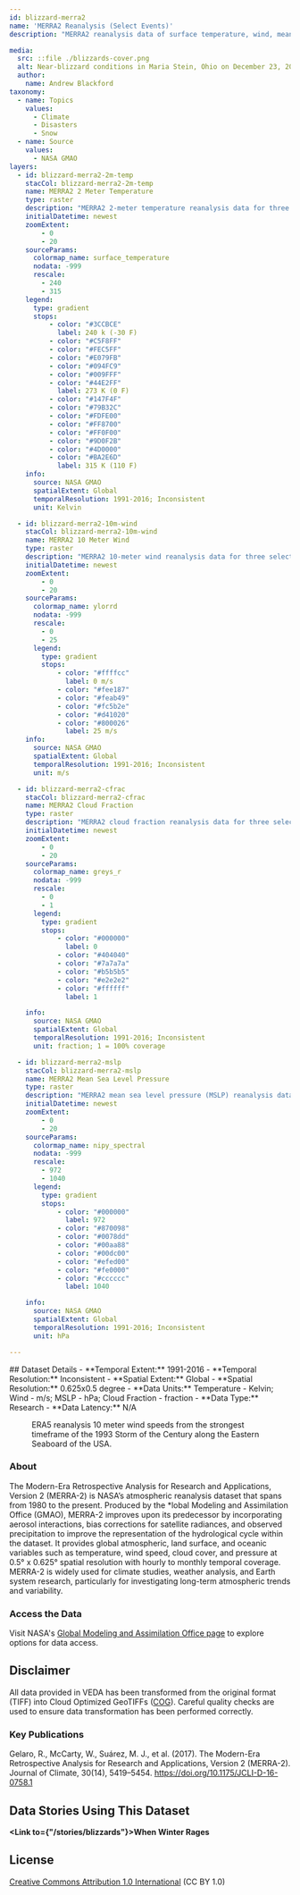 ```yaml
---
id: blizzard-merra2
name: 'MERRA2 Reanalysis (Select Events)'
description: "MERRA2 reanalysis data of surface temperature, wind, mean sea level pressure, and cloud fraction for three select blizzard events."

media:
  src: ::file ./blizzards-cover.png
  alt: Near-blizzard conditions in Maria Stein, Ohio on December 23, 2022.
  author: 
    name: Andrew Blackford
taxonomy:
  - name: Topics
    values:
      - Climate
      - Disasters
      - Snow
  - name: Source
    values:
      - NASA GMAO
layers:
  - id: blizzard-merra2-2m-temp
    stacCol: blizzard-merra2-2m-temp
    name: MERRA2 2 Meter Temperature
    type: raster
    description: "MERRA2 2-meter temperature reanalysis data for three select blizzards."
    initialDatetime: newest
    zoomExtent:
        - 0
        - 20
    sourceParams:
      colormap_name: surface_temperature    
      nodata: -999
      rescale:
        - 240
        - 315
    legend:
      type: gradient
      stops: 
          - color: "#3CCBCE"
            label: 240 k (-30 F)
          - color: "#C5F8FF"   
          - color: "#FEC5FF"   
          - color: "#E079FB"   
          - color: "#094FC9"   
          - color: "#009FFF"   
          - color: "#44E2FF"  
            label: 273 K (0 F)
          - color: "#147F4F"   
          - color: "#79B32C"   
          - color: "#FDFE00"   
          - color: "#FF8700"   
          - color: "#FF0F00"   
          - color: "#9D0F2B"   
          - color: "#4D0000"   
          - color: "#BA2E6D"   
            label: 315 K (110 F) 
    info:
      source: NASA GMAO
      spatialExtent: Global
      temporalResolution: 1991-2016; Inconsistent
      unit: Kelvin

  - id: blizzard-merra2-10m-wind
    stacCol: blizzard-merra2-10m-wind
    name: MERRA2 10 Meter Wind
    type: raster
    description: "MERRA2 10-meter wind reanalysis data for three select blizzards."
    initialDatetime: newest
    zoomExtent:
        - 0
        - 20
    sourceParams:
      colormap_name: ylorrd    
      nodata: -999
      rescale:
        - 0
        - 25
      legend:
        type: gradient
        stops:
            - color: "#ffffcc"
              label: 0 m/s
            - color: "#fee187"
            - color: "#feab49"
            - color: "#fc5b2e"
            - color: "#d41020"
            - color: "#800026"
              label: 25 m/s 
    info:
      source: NASA GMAO
      spatialExtent: Global
      temporalResolution: 1991-2016; Inconsistent
      unit: m/s

  - id: blizzard-merra2-cfrac
    stacCol: blizzard-merra2-cfrac
    name: MERRA2 Cloud Fraction
    type: raster
    description: "MERRA2 cloud fraction reanalysis data for three select blizzards."
    initialDatetime: newest
    zoomExtent:
        - 0
        - 20
    sourceParams:
      colormap_name: greys_r    
      nodata: -999
      rescale:
        - 0
        - 1
      legend:
        type: gradient
        stops:
            - color: "#000000"
              label: 0
            - color: "#404040"
            - color: "#7a7a7a"
            - color: "#b5b5b5"
            - color: "#e2e2e2"
            - color: "#ffffff"
              label: 1

    info:
      source: NASA GMAO
      spatialExtent: Global
      temporalResolution: 1991-2016; Inconsistent
      unit: fraction; 1 = 100% coverage

  - id: blizzard-merra2-mslp
    stacCol: blizzard-merra2-mslp
    name: MERRA2 Mean Sea Level Pressure
    type: raster
    description: "MERRA2 mean sea level pressure (MSLP) reanalysis data for three select blizzards."
    initialDatetime: newest
    zoomExtent:
        - 0
        - 20
    sourceParams:
      colormap_name: nipy_spectral    
      nodata: -999
      rescale:
        - 972
        - 1040
      legend:
        type: gradient
        stops:
            - color: "#000000"
              label: 972
            - color: "#870098"
            - color: "#0078dd"
            - color: "#00aa88"
            - color: "#00dc00"
            - color: "#efed00"
            - color: "#fe0000"
            - color: "#cccccc"
              label: 1040

    info:
      source: NASA GMAO
      spatialExtent: Global
      temporalResolution: 1991-2016; Inconsistent
      unit: hPa

---
```

<Block>
  <Prose>
  ## Dataset Details
  - **Temporal Extent:** 1991-2016
  - **Temporal Resolution:** Inconsistent
  - **Spatial Extent:** Global
  - **Spatial Resolution:** 0.625x0.5 degree
  - **Data Units:** Temperature - Kelvin; Wind - m/s; MSLP - hPa; Cloud Fraction - fraction 
  - **Data Type:** Research
  - **Data Latency:** N/A
  </Prose>
<Figure>
  <Map
    center={[-75, 40]}
    zoom={3.25}
    datasetId='blizzard-merra2-10m-wind'
    layerId='blizzard-merra2-10m-wind'
    dateTime='1993-03-14'
  />
  <Caption
    attrAuthor='NASA'
    attrUrl='https://nasa.gov/'
  >
  ERA5 reanalysis 10 meter wind speeds from the strongest timeframe of the 1993 Storm of the Century along the Eastern Seaboard of the USA.
  </Caption>
</Figure>
</Block>

<Block>
  <Prose>

  ### About

  The Modern-Era Retrospective Analysis for Research and Applications, Version 2 (MERRA-2) is NASA’s atmospheric reanalysis dataset that spans from 1980 to the present. Produced by the *lobal Modeling and Assimilation Office (GMAO), MERRA-2 improves upon its predecessor by incorporating aerosol interactions, bias corrections for satellite radiances, and observed precipitation to improve the representation of the hydrological cycle within the dataset. It provides global atmospheric, land surface, and oceanic variables such as temperature, wind speed, cloud cover, and pressure at 0.5° x 0.625° spatial resolution with hourly to monthly temporal coverage. MERRA-2 is widely used for climate studies, weather analysis, and Earth system research, particularly for investigating long-term atmospheric trends and variability.
  </Prose>
</Block>

<Block>
  <Prose>
  
  ### Access the Data

  Visit NASA's [Global Modeling and Assimilation Office page](https://gmao.gsfc.nasa.gov/reanalysis/MERRA-2/data_access/) to explore options for data access.

  </Prose>
</Block>

<Block>
  <Prose>
  
  ## Disclaimer

  All data provided in VEDA has been transformed from the original format (TIFF) into Cloud Optimized GeoTIFFs ([COG](https://www.cogeo.org)). Careful quality checks are used to ensure data transformation has been performed correctly.  
  
  </Prose>
</Block>

<Block>
  <Prose>

  ### Key Publications
  
  Gelaro, R., McCarty, W., Suárez, M. J., et al. (2017). The Modern-Era Retrospective Analysis for Research and Applications, Version 2 (MERRA-2). Journal of Climate, 30(14), 5419–5454. https://doi.org/10.1175/JCLI-D-16-0758.1

  </Prose>
</Block>

<Block>
  <Prose>
  
  ## Data Stories Using This Dataset
  
  **<Link to={"/stories/blizzards"}>When Winter Rages</Link>**

  </Prose>
</Block>

<Block>
  <Prose>
  
  ## License
  
  [Creative Commons Attribution 1.0 International](https://creativecommons.org/publicdomain/zero/1.0/legalcode) (CC BY 1.0)

  </Prose>
</Block>